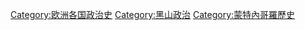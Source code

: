 [[Category:欧洲各国政治史|Category:欧洲各国政治史]]
[[Category:黑山政治|Category:黑山政治]]
[[Category:蒙特內哥羅歷史|Category:蒙特內哥羅歷史]]